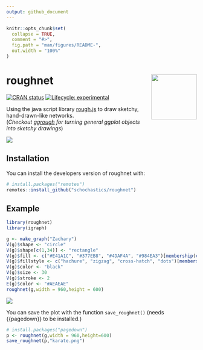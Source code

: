 ```yaml
---
output: github_document
---
```


<!-- README.md is generated from README.Rmd. Please edit that file -->

```r
knitr::opts_chunk$set(
  collapse = TRUE,
  comment = "#>",
  fig.path = "man/figures/README-",
  out.width = "100%"
)
```

# roughnet <img src="man/figures/logo.png" align="right" width="120px"/>

<!-- badges: start -->
[![CRAN status](https://www.r-pkg.org/badges/version/roughnet)](https://CRAN.R-project.org/package=roughnet)
[![Lifecycle: experimental](https://img.shields.io/badge/lifecycle-experimental-orange.svg)](https://www.tidyverse.org/lifecycle/#experimental)
<!-- badges: end -->

Using the java script library [rough.js](https://roughjs.com/) to draw sketchy, hand-drawn-like networks.  
(*Checkout [ggrough](https://xvrdm.github.io/ggrough/) for turning general ggplot objects into sketchy drawings*)

![](man/figures/example.png)

## Installation

You can install the developers version of roughnet with:

```r
# install.packages("remotes")
remotes::install_github("schochastics/roughnet")
```

## Example

```r
library(roughnet)
library(igraph)

g <- make_graph("Zachary")
V(g)$shape <- "circle"
V(g)$shape[c(1,34)] <- "rectangle"
V(g)$fill <- c("#E41A1C", "#377EB8", "#4DAF4A", "#984EA3")[membership(cluster_louvain(g))]
V(g)$fillstyle <- c("hachure", "zigzag", "cross-hatch", "dots")[membership(cluster_louvain(g))]
V(g)$color <- "black"
V(g)$size <- 30
V(g)$stroke <- 2
E(g)$color <- "#AEAEAE"
roughnet(g,width = 960,height = 600)
```

![](man/figures/karate.png)

You can save the plot with the function `save_roughnet()` (needs {{pagedown}} to be installed.)
```r
# install.packages("pagedown")
p <- roughnet(g,width = 960,height=600)
save_roughnet(p,"karate.png")
```
